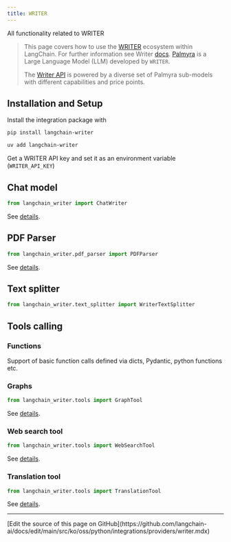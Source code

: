 ```yaml
---
title: WRITER
---
```


All functionality related to WRITER


>This page covers how to use the [WRITER](https://writer.com/) ecosystem within LangChain. For further information see Writer [docs](https://dev.writer.com/home/introduction).
>[Palmyra](https://writer.com/blog/palmyra/) is a Large Language Model (LLM) developed by `WRITER`.
>
>The [Writer API](https://dev.writer.com/api-guides/introduction) is powered by a diverse set of Palmyra sub-models with different capabilities and price points.

## Installation and Setup

Install the integration package with
<CodeGroup>
```bash pip
pip install langchain-writer
```

```bash uv
uv add langchain-writer
```
</CodeGroup>

Get a WRITER API key and set it as an environment variable (`WRITER_API_KEY`)

## Chat model

```python
from langchain_writer import ChatWriter
```
See [details](/oss/python/integrations/chat/writer).


## PDF Parser

```python
from langchain_writer.pdf_parser import PDFParser
```
See [details](/oss/python/integrations/document_loaders/parsers/writer_pdf_parser).

## Text splitter

```python
from langchain_writer.text_splitter import WriterTextSplitter
```

## Tools calling

### Functions

Support of basic function calls defined via dicts, Pydantic, python functions etc.

### Graphs

```python
from langchain_writer.tools import GraphTool
```
See [details](/oss/python/integrations/tools/writer).

### Web search tool

```python
from langchain_writer.tools import WebSearchTool
```
See [details](/oss/python/integrations/tools/writer).

### Translation tool

```python
from langchain_writer.tools import TranslationTool
```
See [details](/oss/python/integrations/tools/writer).

---

<Callout icon="pen-to-square" iconType="regular">
  [Edit the source of this page on GitHub](https://github.com/langchain-ai/docs/edit/main/src/ko/oss/python/integrations/providers/writer.mdx)
</Callout>
